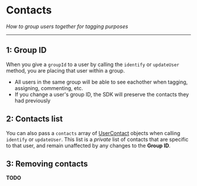# Contacts

_How to group users together for tagging purposes_

---

## 1: Group ID

When you give a `groupId` to a user by calling the `identify` or `updateUser` method, you are placing that user within a group.

- All users in the same group will be able to see eachother when tagging, assigning, commenting, etc.
- If you change a user's group ID, the SDK will preserve the contacts they had previously

## 2: Contacts list

You can also pass a `contacts` array of [UserContact]() objects when calling `identify` or `updateUser`. This list is a _private_ list of contacts that are specific to that user, and remain unaffected by any changes to the **Group ID**.

## 3: Removing contacts

**TODO**